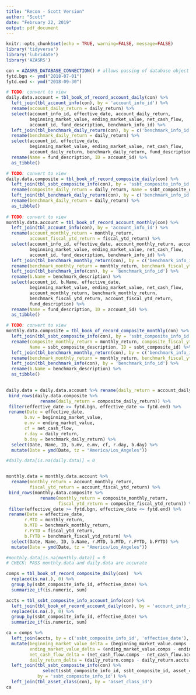 ```yaml
---
title: "Recon - Scott Version"
author: "Scott"
date: "February 22, 2019"
output: pdf_document
---
```


```r
knitr::opts_chunk$set(echo = TRUE, warning=FALSE, message=FALSE)
library('tidyverse')
library('lubridate')
library('AZASRS')
```

```r
con = AZASRS_DATABASE_CONNECTION() # allows passing of database object for lazy querying
fytd.bgn <- ymd("2018-07-01")
fytd.end <- ymd("2018-09-30")
```

```r
# TODO: convert to view
daily.data.account = tbl_book_of_record_account_daily(con) %>%
  left_join(tbl_account_info(con), by = 'account_info_id') %>%
  rename(account_daily_return = daily_return) %>%
  select(account_info_id, effective_date, account_daily_return, 
         beginning_market_value, ending_market_value, net_cash_flow,
         account_id, fund_description, benchmark_info_id) %>%
  left_join(tbl_benchmark_daily_return(con), by = c('benchmark_info_id', 'effective_date')) %>% 
  rename(benchmark_daily_return = daily_return) %>%
  select(account_id, effective_date, 
         beginning_market_value, ending_market_value, net_cash_flow,
         account_daily_return, benchmark_daily_return, fund_description) %>% 
  rename(Name = fund_description, ID = account_id) %>%
  as_tibble()

# TODO: convert to view
daily.data.composite = tbl_book_of_record_composite_daily(con) %>%
  left_join(tbl_ssbt_composite_info(con), by = 'ssbt_composite_info_id') %>%
  rename(composite_daily_return = daily_return, Name = ssbt_composite_description, ID = ssbt_composite_id) %>%
  left_join(tbl_benchmark_daily_return(con), by = c('benchmark_info_id', 'effective_date')) %>%
  rename(benchmark_daily_return = daily_return) %>%
  as_tibble()
  
# TODO: convert to view
monthly.data.account = tbl_book_of_record_account_monthly(con) %>%
  left_join(tbl_account_info(con), by = 'account_info_id') %>%
  rename(account_monthly_return = monthly_return,
         account_fiscal_ytd_return = fiscal_ytd_return) %>%
  select(account_info_id, effective_date, account_monthly_return, account_fiscal_ytd_return, 
         beginning_market_value, ending_market_value, net_cash_flow,
         account_id, fund_description, benchmark_info_id) %>%
  left_join(tbl_benchmark_monthly_return(con), by = c('benchmark_info_id', 'effective_date')) %>% 
  rename(benchmark_monthly_return = monthly_return, benchmark_fiscal_ytd_return = fiscal_ytd_return) %>%
  left_join(tbl_benchmark_info(con), by = 'benchmark_info_id') %>%
  rename(b.Name = benchmark_description) %>%
  select(account_id, b.Name, effective_date, 
         beginning_market_value, ending_market_value, net_cash_flow,
         account_monthly_return, benchmark_monthly_return, 
         benchmark_fiscal_ytd_return, account_fiscal_ytd_return,
         fund_description) %>% 
  rename(Name = fund_description, ID = account_id) %>%
  as_tibble()

# TODO: convert to view
monthly.data.composite = tbl_book_of_record_composite_monthly(con) %>%
  left_join(tbl_ssbt_composite_info(con), by = 'ssbt_composite_info_id') %>%
  rename(composite_monthly_return = monthly_return, composite_fiscal_ytd_return = fiscal_ytd_return, 
         Name = ssbt_composite_description, ID = ssbt_composite_id) %>%
  left_join(tbl_benchmark_monthly_return(con), by = c('benchmark_info_id', 'effective_date')) %>%
  rename(benchmark_monthly_return = monthly_return, benchmark_fiscal_ytd_return = fiscal_ytd_return) %>%
  left_join(tbl_benchmark_info(con), by = 'benchmark_info_id') %>%
  rename(b.Name = benchmark_description) %>%
  as_tibble()
  

daily.data = daily.data.account %>% rename(daily_return = account_daily_return) %>%
 bind_rows(daily.data.composite %>% 
             rename(daily_return = composite_daily_return)) %>%
 filter(effective_date >= fytd.bgn, effective_date <= fytd.end) %>%
 rename(Date = effective_date,
       b.mv = beginning_market_value,
       e.mv = ending_market_value,
       cf = net_cash_flow,
       r.day = daily_return,
       b.day = benchmark_daily_return) %>%
  select(Date, Name, ID, b.mv, e.mv, cf, r.day, b.day) %>%
  mutate(Date = ymd(Date, tz = "America/Los_Angeles"))

#daily.data[is.na(daily.data)] = 0 


monthly.data = monthly.data.account %>% 
  rename(monthly_return = account_monthly_return,
         fiscal_ytd_return = account_fiscal_ytd_return) %>%
 bind_rows(monthly.data.composite %>% 
             rename(monthly_return = composite_monthly_return,
                    fiscal_ytd_return = composite_fiscal_ytd_return)) %>%
 filter(effective_date >= fytd.bgn, effective_date <= fytd.end) %>%
 rename(Date = effective_date,
       r.MTD = monthly_return,
       b.MTD = benchmark_monthly_return,
       r.FYTD = fiscal_ytd_return,
       b.FYTD = benchmark_fiscal_ytd_return) %>%
  select(Date, Name, ID, b.Name, r.MTD, b.MTD, r.FYTD, b.FYTD) %>%
  mutate(Date = ymd(Date, tz = "America/Los_Angeles"))

#monthly.data[is.na(monthly.data)] = 0 
# CHECK: PASS monthly.data and daily.data are accurate
```

```r
comps = tbl_book_of_record_composite_daily(con)  %>%
  replace(is.na(.), 0) %>%
  group_by(ssbt_composite_info_id, effective_date) %>%
  summarize_if(is.numeric, sum)

accts = tbl_ssbt_composite_info_account_info(con) %>%
  left_join(tbl_book_of_record_account_daily(con), by = 'account_info_id') %>%
  replace(is.na(.), 0) %>%
  group_by(ssbt_composite_info_id, effective_date) %>%
  summarize_if(is.numeric, sum)

ca = comps %>%
  left_join(accts, by = c('ssbt_composite_info_id', 'effective_date'), suffix = c('.comps', '.accts')) %>%
  mutate(beginning_market_value_delta = (beginning_market_value.comps - beginning_market_value.accts),
         ending_market_value_delta = (ending_market_value.comps - ending_market_value.accts),
         net_cash_flow_delta = (net_cash_flow.comps - net_cash_flow.accts),
         daily_return_delta = (daily_return.comps - daily_return.accts)) %>%
  left_join(tbl_ssbt_composite_info(con) %>% 
              select(ssbt_composite_info_id, ssbt_composite_id, asset_class_id), 
            by = 'ssbt_composite_info_id') %>%
  left_join(tbl_asset_class(con), by = 'asset_class_id')
ca
```

